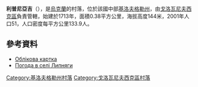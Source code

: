 {{coord|48|13|51|N|30|32|43|E|scale:100000_region:UA|display=title}}

'''利普尼亞吉'''（{{lang-uk|Липняги}}），是[[烏克蘭|烏克蘭]]的村落，位於該國中部[[基洛夫格勒州|基洛夫格勒州]]，由[[戈洛瓦尼夫西克區|戈洛瓦尼夫西克區]]負責管轄，始建於1713年，面積0.38平方公里，海拔高度144米，2001年人口51，人口密度每平方公里133.9人。

==參考資料==
* [http://gska2.rada.gov.ua/pls/z7502/A005?rdat1=19.04.2009&rf7571=16564 Облікова картка]{{dead link|date=2017年11月 |bot=InternetArchiveBot |fix-attempted=yes }}
* [http://weather.in.ua/ua/kirovogradskaja/13386 Погода в селі Липняги]{{Wayback|url=http://weather.in.ua/ua/kirovogradskaja/13386 |date=20160305185642 }}

{{DEFAULTSORT:Липняги}}
[[Category:基洛夫格勒州村落|Category:基洛夫格勒州村落]]
[[Category:戈洛瓦尼夫西克區村落|Category:戈洛瓦尼夫西克區村落]]


{{Kirovohrad-geo-stub}}